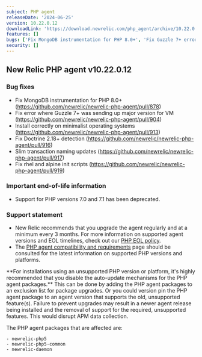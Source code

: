 ```yaml
---
subject: PHP agent
releaseDate: '2024-06-25'
version: 10.22.0.12
downloadLink: 'https://download.newrelic.com/php_agent/archive/10.22.0.12'
features: []
bugs: ['Fix MongoDB instrumentation for PHP 8.0+', 'Fix Guzzle 7+ error', 'Install correctly on minimalist OSs', 'Fix Doctrine 2.18+ detection', 'Slim transaction naming updates', 'Fix rhel and alpine init scripts']
security: []
---
```

## New Relic PHP agent v10.22.0.12

### Bug fixes
* Fix MongoDB instrumentation for PHP 8.0+ (https://github.com/newrelic/newrelic-php-agent/pull/878)
* Fix error where Guzzle 7+ was sending up major version for VM (https://github.com/newrelic/newrelic-php-agent/pull/904)
* Install correctly on minimalist operating systems (https://github.com/newrelic/newrelic-php-agent/pull/913)
* Fix Doctrine 2.18+ detection (https://github.com/newrelic/newrelic-php-agent/pull/916)
* Slim transaction naming updates (https://github.com/newrelic/newrelic-php-agent/pull/917)
* Fix rhel and alpine init scripts (https://github.com/newrelic/newrelic-php-agent/pull/919)

### Important end-of-life information

* Support for PHP versions 7.0 and 7.1 has been deprecated.

### Support statement

* New Relic recommends that you upgrade the agent regularly and at a minimum every 3 months. For more information on supported agent versions and EOL timelines, check out our [PHP EOL policy](https://docs.newrelic.com/docs/apm/agents/php-agent/getting-started/php-agent-eol-policy/).
* The [PHP agent compatibility and requirements](https://docs.newrelic.com/docs/apm/agents/php-agent/getting-started/php-agent-compatibility-requirements/) page should be consulted for the latest information on supported PHP versions and platforms.

<Callout variant="important">
**For installations using an unsupported PHP version or platform, it's highly recommended that you disable the auto-update mechanisms for the PHP agent packages.** This can be done by adding the PHP agent packages to an exclusion list for package upgrades. Or you could version pin the PHP agent package to an agent version that supports the old, unsupported feature(s). Failure to prevent upgrades may result in a newer agent release being installed and the removal of support for the required, unsupported features. This would disrupt APM data collection.

The PHP agent packages that are affected are:

    - newrelic-php5
    - newrelic-php5-common
    - newrelic-daemon
</Callout>
